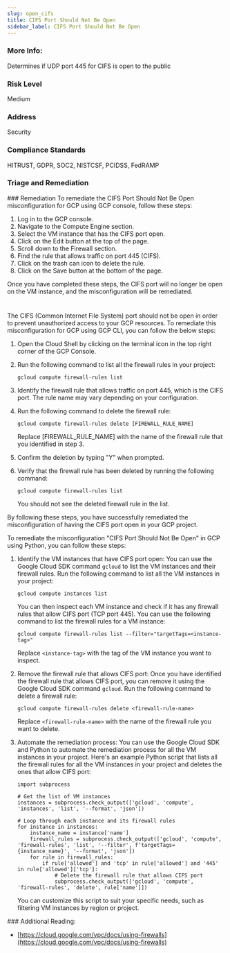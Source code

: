 ```yaml
---
slug: open_cifs
title: CIFS Port Should Not Be Open
sidebar_label: CIFS Port Should Not Be Open
---
```


### More Info:

Determines if UDP port 445 for CIFS is open to the public

### Risk Level

Medium

### Address

Security

### Compliance Standards

HITRUST, GDPR, SOC2, NISTCSF, PCIDSS, FedRAMP


### Triage and Remediation
<Tabs>
<Tab title='Remediation'>
### Remediation

<AccordionGroup>
<Accordion title='Using Console' defaultOpen='true'>
To remediate the CIFS Port Should Not Be Open misconfiguration for GCP using GCP console, follow these steps:

1. Log in to the GCP console.
2. Navigate to the Compute Engine section.
3. Select the VM instance that has the CIFS port open.
4. Click on the Edit button at the top of the page.
5. Scroll down to the Firewall section.
6. Find the rule that allows traffic on port 445 (CIFS).
7. Click on the trash can icon to delete the rule.
8. Click on the Save button at the bottom of the page.

Once you have completed these steps, the CIFS port will no longer be open on the VM instance, and the misconfiguration will be remediated.

#
</Accordion>

<Accordion title='Using CLI'>
The CIFS (Common Internet File System) port should not be open in order to prevent unauthorized access to your GCP resources. To remediate this misconfiguration for GCP using GCP CLI, you can follow the below steps:

1. Open the Cloud Shell by clicking on the terminal icon in the top right corner of the GCP Console.
2. Run the following command to list all the firewall rules in your project:

   ```
   gcloud compute firewall-rules list
   ```

3. Identify the firewall rule that allows traffic on port 445, which is the CIFS port. The rule name may vary depending on your configuration.
4. Run the following command to delete the firewall rule:

   ```
   gcloud compute firewall-rules delete [FIREWALL_RULE_NAME]
   ```

   Replace [FIREWALL_RULE_NAME] with the name of the firewall rule that you identified in step 3.

5. Confirm the deletion by typing "Y" when prompted.
6. Verify that the firewall rule has been deleted by running the following command:

   ```
   gcloud compute firewall-rules list
   ```

   You should not see the deleted firewall rule in the list.

By following these steps, you have successfully remediated the misconfiguration of having the CIFS port open in your GCP project.
</Accordion>

<Accordion title='Using Python'>
To remediate the misconfiguration "CIFS Port Should Not Be Open" in GCP using Python, you can follow these steps:

1. Identify the VM instances that have CIFS port open: You can use the Google Cloud SDK command `gcloud` to list the VM instances and their firewall rules. Run the following command to list all the VM instances in your project:

   ```
   gcloud compute instances list
   ```

   You can then inspect each VM instance and check if it has any firewall rules that allow CIFS port (TCP port 445). You can use the following command to list the firewall rules for a VM instance:

   ```
   gcloud compute firewall-rules list --filter="targetTags=<instance-tag>"
   ```

   Replace `<instance-tag>` with the tag of the VM instance you want to inspect.

2. Remove the firewall rule that allows CIFS port: Once you have identified the firewall rule that allows CIFS port, you can remove it using the Google Cloud SDK command `gcloud`. Run the following command to delete a firewall rule:

   ```
   gcloud compute firewall-rules delete <firewall-rule-name>
   ```

   Replace `<firewall-rule-name>` with the name of the firewall rule you want to delete.

3. Automate the remediation process: You can use the Google Cloud SDK and Python to automate the remediation process for all the VM instances in your project. Here's an example Python script that lists all the firewall rules for all the VM instances in your project and deletes the ones that allow CIFS port:

   ```
   import subprocess

   # Get the list of VM instances
   instances = subprocess.check_output(['gcloud', 'compute', 'instances', 'list', '--format', 'json'])

   # Loop through each instance and its firewall rules
   for instance in instances:
       instance_name = instance['name']
       firewall_rules = subprocess.check_output(['gcloud', 'compute', 'firewall-rules', 'list', '--filter', f'targetTags={instance_name}', '--format', 'json'])
       for rule in firewall_rules:
           if rule['allowed'] and 'tcp' in rule['allowed'] and '445' in rule['allowed']['tcp']:
               # Delete the firewall rule that allows CIFS port
               subprocess.check_output(['gcloud', 'compute', 'firewall-rules', 'delete', rule['name']])
   ```

   You can customize this script to suit your specific needs, such as filtering VM instances by region or project.
</Accordion>

</AccordionGroup>
</Tab>
</Tabs>
### Additional Reading:

- [https://cloud.google.com/vpc/docs/using-firewalls](https://cloud.google.com/vpc/docs/using-firewalls) 


